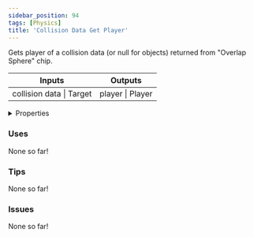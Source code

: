 ```yaml
---
sidebar_position: 94
tags: [Physics]
title: 'Collision Data Get Player'
---
```


Gets player of a collision data (or null for objects) returned from "Overlap Sphere" chip.



<IChip uuid="2729e8db-62d1-4f9e-b076-74f27cd43332"/>

<table><thead><tr><th>Inputs</th><th>Outputs</th></tr></thead><tbody><tr><td>collision data | Target</td><td>player | Player</td></tr></tbody></table>

<details>
  <summary>Properties</summary>
  <div>
    <div>
    <table>
      <tbody>
        <tr>
          <td>Is beta required?</td>
          <td>No</td>
        </tr>
        <tr>
          <td>Is chip a trolling risk?</td>
          <td>No</td>
        </tr>
        <tr>
          <td>Is chip a role assignment risk?</td>
          <td>No</td>
        </tr>
        <tr>
          <td>Chip UUID</td>
          <td>2729e8db-62d1-4f9e-b076-74f27cd43332</td>
        </tr>
        <tr>
          <td>Room availability</td>
          <td>Available everywhere</td>
        </tr>
      </tbody>
    </table>
    </div>
  </div>
</details>

### Uses

None so far!

### Tips

None so far!

### Issues

None so far!